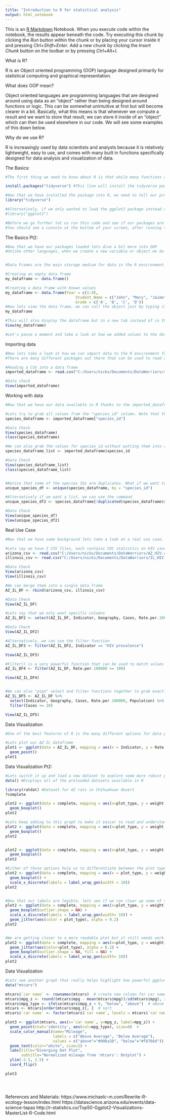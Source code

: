 ---
title: "Introduction to R for statistical analysis"
output: html_notebook
---
This is an [R Markdown](http://rmarkdown.rstudio.com) Notebook. When you execute code within the notebook, the results appear beneath the code. 
Try executing this chunk by clicking the *Run* button within the chunk or by placing your cursor inside it and pressing *Ctrl+Shift+Enter*. 
Add a new chunk by clicking the *Insert Chunk* button on the toolbar or by pressing *Ctrl+Alt+I*.

What is R?

R is an Object oriented programming (OOP) language designed primarily for statistical computing and graphical representation.  

What does OOP mean?

Object oriented languages are programming languages that are designed around using data as an "object" rather than being designed around functions or logic. This can be somewhat unintuitive at first but will become clearer in a bit. Basically, what this means is that whenever we compute a result and we want to store that result, we can store it inside of an "object" which can then be used elsewhere in our code. We will see some examples of this down below. 

Why do we use R?

R is increasingly used by data scientists and analysts because it is relatively lightweight, easy to use, and comes with many built in functions specifically designed for data analysis and visualization of data. 




The Basics:
```{r}
#The first thing we need to know about R is that while many functions are built into the base R installation, there are many others that are not but these can be easily added to our R environment. Let's start with adding the tidyverse package, which contains the ggplot2 subpackage that we will use later for visualizing our data

install.packages("tidyverse") #This line will install the tidyverse package into the R environment

#Now that we have installed the package into R, we need to tell our program that we plan to use that package in our code
library("tidyverse")

#Alternatively, if we only wanted to load the ggplot2 package instead of the entire tidyverse package we could run
#library("ggplot2")

#Before we go further let us run this code and see if our packages are added correctly. You can run this block of code using the run button at the top right of editor, or by hitting ctrl + enter on your keyboard
#You should see a console at the bottom of your screen, after running this code the console should display the line library("tidyverse")
```

The Basics Pt2:
```{r}
#Now that we have our packages loaded lets dive a bit more into OOP
#Unlike other languages, when we create a new variable or object we do not need to specify a data type. You may also notice that instead of using "=" to assign the object we use "<-" 


#Data Frames are the main storage medium for data in the R environment. They work similarly to tables but do have some unique characteristics we will see later

#Creating an empty data frame
my_dataframe <- data.frame()

#Creating a data frame with known values
my_dataframe <- data.frame(Year = c(1:4),
                               Student_Name = c("John", "Mary", "Jaime", "Mark"),
                               Grade = c('A', 'B', 'C', 'D'))
#Now lets view the data frame, we can call the object just by typing its name to see the table displayed in the console. 
my_dataframe

#This will also display the dataframe but in a new tab instead of in the console
View(my_dataframe)

#Let's pause a moment and take a look at how we added values to the data frame. 


```


Importing data
```{r}
#Now lets take a look at how we can import data to the R environment for use
#There are many different packages out there that can be used to read different types of data sheets but the most commonly used format is CSV

#Reading a CSV into a data frame
imported_dataframe <- read.csv("C:/Users/nicks/Documents/DataWarriors/surveys_new.csv")

#Data check
View(imported_dataframe)

```



Working with data
```{r}
#Now that we have our data available in R thanks to the imported_dataframe object we can access or change fields

#Lets try to grab all values from the "species_id" column. Note that this returns a data frame containing species_id
species_dataframe <- imported_dataframe["species_id"] 

#Data Check
View(species_dataframe)
class(species_dataframe)

#We can also grab the values for species_id without putting them into a data frame
species_dataframe_list <- imported_dataframe$species_id

#Data Check
View(species_dataframe_list)
class(species_dataframe_list)


#Notice that some of the species IDs are duplicates. What if we want to find out how many unique species we have?
unique_species_df <- unique(species_dataframe, by = "species_id")

#Alternatively if we want a list, we can use the command 
unique_species_df2 <- species_dataframe[!duplicated(species_dataframe$species_id), ]

#Data Check
View(unique_species_df)
View(unique_species_df2)


```




Real Use Case
```{r}
#Now that we have some background lets take a look at a real use case. 

#Lets say we have 2 CSV files, each contains CDC statistics on HIV cases in Native Americans for the year 2020
arizona_csv <- read.csv("C:/Users/nicks/Documents/DataWarriors/AZ_HIV.csv")
illinois_csv <- read.csv("C:/Users/nicks/Documents/DataWarriors/IL_HIV.csv")

#Data Check
View(arizona_csv)
View(illinois_csv)

#We can merge them into a single data frame
AZ_IL_DF <- rbind(arizona_csv, illinois_csv)

#Data Check
View(AZ_IL_DF)

#Lets say that we only want specific columns
AZ_IL_DF2 <- select(AZ_IL_DF, Indicator, Geography, Cases, Rate.per.100000, Population)

#Data Check
View(AZ_IL_DF2)

#Alternatively, we can use the filter function
AZ_IL_DF3 <- filter(AZ_IL_DF2, Indicator == "HIV prevalence")

View(AZ_IL_DF3)

#Filter() is a very powerful function that can be used to match values throughout the data frame
AZ_IL_DF4 <- filter(AZ_IL_DF, Rate.per.100000 >= 100)

View(AZ_IL_DF4)


#We can also "pipe" select and filter functions together to grab exactly the values we want
AZ_IL_DF5 <- AZ_IL_DF %>%
  select(Indicator, Geography, Cases, Rate.per.100000, Population) %>%
  filter(Cases >= 20)

View(AZ_IL_DF5)

```



Data Visualization
```{r}
#One of the best features of R is the many different options for data plotting. We are going to go through several different examples of plots to get a good feel for just some of the many options you have available to you.

#Lets plot our AZ IL dataframe
plot1 <- ggplot(data = AZ_IL_DF, mapping = aes(x = Indicator, y = Rate.per.100000, color = Geography)) +
  geom_point()
plot1

```

Data Visualization Pt2:
```{r}
#Lets switch it up and load a new dataset to explore some more robust plots
data() #Displays all of the preloaded datasets available in R

library(ratdat) #Dataset for AZ rats in Chihuahuan desert
?complete

plot2 <- ggplot(data = complete, mapping = aes(x=plot_type, y = weight)) +
  geom_boxplot()
plot2

#Lets keep adding to this graph to make it easier to read and understand
plot2 <- ggplot(data = complete, mapping = aes(x=plot_type, y = weight, color = plot_type)) +
  geom_boxplot()
plot2


plot2 <- ggplot(data = complete, mapping = aes(x=plot_type, y = weight, fill = plot_type)) + 
  geom_boxplot()
plot2

#Either of those options help us to differentiate between the plot types but our labels are a mess
plot2 <- ggplot(data = complete, mapping = aes(x = plot_type, y = weight, color = plot_type)) +
  geom_boxplot() + 
  scale_x_discrete(labels = label_wrap_gen(width = 10))
plot2


#Now that our labels are legible, lets see if we can clear up some of these data points
plot2 <- ggplot(data = complete, mapping = aes(x=plot_type, y = weight))+
  geom_boxplot(outlier.shape = NA) + 
  scale_x_discrete(labels = label_wrap_gen(width= 10)) +
  geom_jitter(aes(color = plot_type), alpha = 0.2)
plot2


#We are getting closer to a more readable plot but it still needs work. We can change the order of our geom statements to change the order in which they appear on the plot. This allows us to highlight different aspects of our plots
plot2 <- ggplot(data = complete, mapping = aes(x=plot_type, y = weight)) +
  geom_jitter(aes(color=plot_type), alpha = 0.2) +
  geom_boxplot(outlier.shape = NA, fill = NA) +
  scale_x_discrete(labels = label_wrap_gen(width= 10))
plot2

```


Data Visualization
```{r}

#Lets see another graph that really helps highlight how powerful ggplot is 
data("mtcars")

mtcars$`car name` <- rownames(mtcars)  # create new column for car names
mtcars$mpg_z <- round((mtcars$mpg - mean(mtcars$mpg))/sd(mtcars$mpg), 2)  # compute normalized mpg
mtcars$mpg_type <- ifelse(mtcars$mpg_z < 0, "below", "above")  # above / below avg flag
mtcars <- mtcars[order(mtcars$mpg_z), ]  # sort
mtcars$`car name` <- factor(mtcars$`car name`, levels = mtcars$`car name`)  # convert to factor to retain sorted order in plot.

plot3 <- ggplot(mtcars, aes(x=`car name`, y=mpg_z, label=mpg_z)) + 
  geom_point(stat='identity', aes(col=mpg_type), size=6)  +
  scale_color_manual(name="Mileage", 
                     labels = c("Above Average", "Below Average"), 
                     values = c("above"="#00ba38", "below"="#f8766d")) + 
  geom_text(color="white", size=2) +
  labs(title="Diverging Dot Plot", 
       subtitle="Normalized mileage from 'mtcars': Dotplot") + 
  ylim(-2.5, 2.5) +
  coord_flip()

plot3





```





References and Materials:
https://www.michaelc-m.com/Rewrite-R-ecology-lesson/index.html
https://datascience.arizona.edu/events/data-science-tapas
http://r-statistics.co/Top50-Ggplot2-Visualizations-MasterList-R-Code.html
